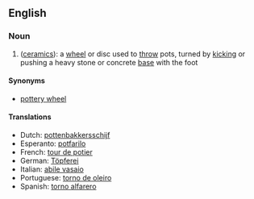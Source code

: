 ==English==

===Noun===
{{en-noun|kick wheels}}

# ([[ceramic]]s): a [[wheel]] or disc used to [[throw]] pots, turned by [[kick]]ing or pushing a heavy stone or concrete [[base]] with the foot

====Synonyms====
* [[pottery wheel]]

====Translations====
*Dutch: [[pottenbakkersschijf]] {{f}}
*Esperanto: [[potfarilo]]
*French: [[tour de potier]] {{m}}
*German: [[Töpferei]] {{f}}
*Italian: [[abile vasaio]] {{m}}
*Portuguese: [[torno de oleiro]] {{m}}
*Spanish: [[torno alfarero]] {{m}}